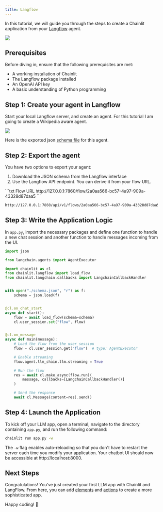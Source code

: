 ```yaml
---
title: Langflow
---
```


In this tutorial, we will guide you through the steps to create a Chainlit application from your [Langflow](https://github.com/logspace-ai/langflow) agent.

<Frame caption="Preview of the app you'll build">
  <img src="/images/langflow-example.gif" />
</Frame>

## Prerequisites

Before diving in, ensure that the following prerequisites are met:

- A working installation of Chainlit
- The Langflow package installed
- An OpenAI API key
- A basic understanding of Python programming

## Step 1: Create your agent in Langflow

Start your local Langflow server, and create an agent. For this tutorial I am going to create a Wikipedia aware agent.

<Frame caption="Langflow graph of the agent">
  <img src="/images/langflow-graph.png" />
</Frame>

Here is the exported json [schema file](https://chainlit-cloud.s3.eu-west-3.amazonaws.com/docs/langflow_schema.json) for this agent.

## Step 2: Export the agent

You have two options to export your agent:

1. Download the JSON schema from the Langflow interface
2. Use the Langflow API endpoint. You can derive it from your flow URL.

<CodeGroup>
```txt Flow URL
http://127.0.0.1:7860/flow/2a0aa566-bc57-4a97-909a-43328d87daa5
```

```txt API endpoint
http://127.0.0.1:7860/api/v1/flows/2a0aa566-bc57-4a97-909a-43328d87daa5
```

</CodeGroup>

## Step 3: Write the Application Logic

In `app.py`, import the necessary packages and define one function to handle a new chat session and another function to handle messages incoming from the UI.

```python app.py
import json

from langchain.agents import AgentExecutor

import chainlit as cl
from chainlit.langflow import load_flow
from chainlit.langchain.callbacks import LangchainCallbackHandler


with open("./schema.json", "r") as f:
    schema = json.load(f)


@cl.on_chat_start
async def start():
    flow = await load_flow(schema=schema)
    cl.user_session.set("flow", flow)


@cl.on_message
async def main(message):
    # Load the flow from the user session
    flow = cl.user_session.get("flow")  # type: AgentExecutor

    # Enable streaming
    flow.agent.llm_chain.llm.streaming = True

    # Run the flow
    res = await cl.make_async(flow.run)(
        message, callbacks=[LangchainCallbackHandler()]
    )

    # Send the response
    await cl.Message(content=res).send()

```

## Step 4: Launch the Application

To kick off your LLM app, open a terminal, navigate to the directory containing `app.py`, and run the following command:

```bash
chainlit run app.py -w
```

The `-w` flag enables auto-reloading so that you don't have to restart the server each time you modify your application. Your chatbot UI should now be accessible at http://localhost:8000.

## Next Steps

Congratulations! You've just created your first LLM app with Chainlit and LangFlow. From here, you can add [elements](/concepts/elements) and [actions](/concepts/actions) to create a more sophisticated app.

Happy coding! 🎉
